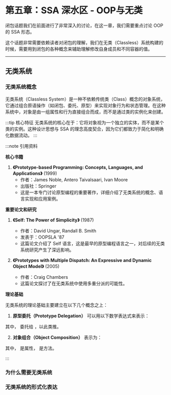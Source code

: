 # 第五章：SSA 深水区 - OOP与无类

闭包话题我们在前面进行了非常深入的讨论，在这一章，我们需要重点讨论 OOP 的 SSA 形态。

这个话题非常需要依赖读者对闭包的理解，我们在无类（Classless）系统构建的时候，需要用到闭包的各种概念来辅助理解修改自身成员和不同容器的值。


<TOCInline toc={toc} />

--- 

## 无类系统


### 无类系统概念

无类系统（Classless System）是一种不依赖传统类（Class）概念的对象系统，它通过组合原语操作（如闭包、委托、原型）来实现对象行为和状态管理。在这种系统中，对象是由一组属性和行为直接组合而成，而不是通过类的实例化来创建。

:::tip 核心特征
无类系统的核心在于：它将对象视为一个独立的实体，而不是某个类的实例。这种设计思想与 SSA 的理念高度契合，因为它们都致力于简化和明确化数据流动。
:::

:::note 引用资料

**核心书籍**

1. **《Prototype-based Programming: Concepts, Languages, and Applications》** (1999)
   - 作者：James Noble, Antero Taivalsaari, Ivan Moore
   - 出版社：Springer
   - 这是一本专门讨论原型编程的重要著作，详细介绍了无类系统的概念、语言实现和应用案例。

**重要论文和研究**

1. **《Self: The Power of Simplicity》** (1987)
   - 作者：David Ungar, Randall B. Smith
   - 发表于：OOPSLA '87
   - 这篇论文介绍了 Self 语言，这是最早的原型编程语言之一，对后续的无类系统研究产生了深远影响。

2. **《Prototypes with Multiple Dispatch: An Expressive and Dynamic Object Model》** (2005)
   - 作者：Craig Chambers
   - 这篇论文探讨了在无类系统中使用多重分派的可能性。

**理论基础**

无类系统的理论基础主要建立在以下几个概念之上：

1. **原型委托（Prototype Delegation）**
   可以用以下数学表达式来表示：

<BlockMath math="O_1 \rightarrow O_2 \rightarrow O_3 \rightarrow \text{null}" />

   其中，<InlineMath math="O_1" /> 委托给 <InlineMath math="O_2" />，以此类推。

2. **对象组合（Object Composition）**
   表示为：

<BlockMath math="O = \{p_1, p_2, ..., p_n\} \cup \{m_1, m_2, ..., m_k\}" />

   其中，<InlineMath math="p_i" /> 是属性，<InlineMath math="m_j" /> 是方法。

:::

### 为什么需要无类系统

### 无类系统的形式化表达

